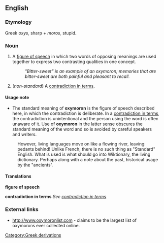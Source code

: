 ==English==

===Etymology===
Greek ''oxys'', sharp + ''moros'', stupid.

===Noun===
# A [[figure of speech]] in which two words of opposing meanings are used together to express two contrasting qualities in one concept.
#:''"Bitter-sweet" is an example of an oxymoron; memories that are bitter-sweet are both painful and pleasant to recall.''
# (''non-standard'') A [[contradiction in terms]].

====Usage note====
*The standard meaning of '''oxymoron''' is the figure of speech described here, in which the contradiction is deliberate.  In a [[contradiction in terms]], the contradiction is unintentional and the person using the word is often unaware of it.  Use of '''oxymoron''' in the latter sense obscures the standard meaning of the word and so is avoided by careful speakers and writers. 
:However, living languages move on like a flowing river, leaving pedants behind! Unlike French, there is no such thing as "Standard" English. What is used is what should go into Wiktionary, the living dictionary. Perhaps along with a note about the past, historical usage by the "ancients".

====Translations====

'''figure of speech'''
{{top}}
<!--languages from A to I go here--> 
{{mid}}
<!--languages from J to Z go here--> 
{{bottom}}

'''contradiction in terms'''
''See [[contradiction in terms]]''

===External links===
* http://www.oxymoronlist.com - claims to be the largest list of oxymorons ever collected online.

[[Category:Greek derivations]]